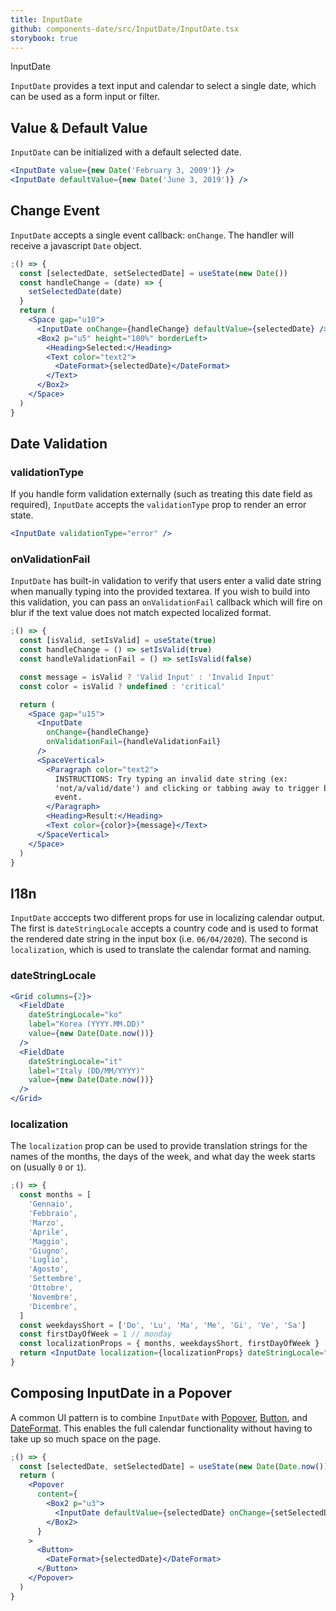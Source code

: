 ```yaml
---
title: InputDate
github: components-date/src/InputDate/InputDate.tsx
storybook: true
---
```



<ImportMessage packageName="components-date">InputDate</ImportMessage>

`InputDate` provides a text input and calendar to select a single date, which can be used as a form input or filter.

## Value & Default Value

`InputDate` can be initialized with a default selected date.

```jsx
<InputDate value={new Date('February 3, 2009')} />
<InputDate defaultValue={new Date('June 3, 2019')} />
```

## Change Event

`InputDate` accepts a single event callback: `onChange`. The handler will receive a javascript `Date` object.

```jsx
;() => {
  const [selectedDate, setSelectedDate] = useState(new Date())
  const handleChange = (date) => {
    setSelectedDate(date)
  }
  return (
    <Space gap="u10">
      <InputDate onChange={handleChange} defaultValue={selectedDate} />
      <Box2 p="u5" height="100%" borderLeft>
        <Heading>Selected:</Heading>
        <Text color="text2">
          <DateFormat>{selectedDate}</DateFormat>
        </Text>
      </Box2>
    </Space>
  )
}
```

## Date Validation

### validationType

If you handle form validation externally (such as treating this date field as required), `InputDate` accepts the `validationType` prop to render an error state.

```jsx
<InputDate validationType="error" />
```

### onValidationFail

`InputDate` has built-in validation to verify that users enter a valid date string when manually typing into the provided textarea. If you wish to build into this validation, you can pass an `onValidationFail` callback which will fire on blur if the text value does not match expected localized format.

```jsx
;() => {
  const [isValid, setIsValid] = useState(true)
  const handleChange = () => setIsValid(true)
  const handleValidationFail = () => setIsValid(false)

  const message = isValid ? 'Valid Input' : 'Invalid Input'
  const color = isValid ? undefined : 'critical'

  return (
    <Space gap="u15">
      <InputDate
        onChange={handleChange}
        onValidationFail={handleValidationFail}
      />
      <SpaceVertical>
        <Paragraph color="text2">
          INSTRUCTIONS: Try typing an invalid date string (ex:
          'not/a/valid/date') and clicking or tabbing away to trigger blur
          event.
        </Paragraph>
        <Heading>Result:</Heading>
        <Text color={color}>{message}</Text>
      </SpaceVertical>
    </Space>
  )
}
```

## I18n

`InputDate` acccepts two different props for use in localizing calendar output. The first is `dateStringLocale` accepts a country code and is used to format the rendered date string in the input box (i.e. `06/04/2020`). The second is `localization`, which is used to translate the calendar format and naming.

### dateStringLocale

```jsx
<Grid columns={2}>
  <FieldDate
    dateStringLocale="ko"
    label="Korea (YYYY.MM.DD)"
    value={new Date(Date.now())}
  />
  <FieldDate
    dateStringLocale="it"
    label="Italy (DD/MM/YYYY)"
    value={new Date(Date.now())}
  />
</Grid>
```

### localization

The `localization` prop can be used to provide translation strings for the names of the months, the days of the week, and what day the week starts on (usually `0` or `1`).

```jsx
;() => {
  const months = [
    'Gennaio',
    'Febbraio',
    'Marzo',
    'Aprile',
    'Maggio',
    'Giugno',
    'Luglio',
    'Agosto',
    'Settembre',
    'Ottobre',
    'Novembre',
    'Dicembre',
  ]
  const weekdaysShort = ['Do', 'Lu', 'Ma', 'Me', 'Gi', 'Ve', 'Sa']
  const firstDayOfWeek = 1 // monday
  const localizationProps = { months, weekdaysShort, firstDayOfWeek }
  return <InputDate localization={localizationProps} dateStringLocale="it" />
}
```

## Composing InputDate in a Popover

A common UI pattern is to combine `InputDate` with [Popover](/components/overlays/popover), [Button](/components/actions/button), and [DateFormat](/components/content/date-time-format). This enables the full calendar functionality without having to take up so much space on the page.

```jsx
;() => {
  const [selectedDate, setSelectedDate] = useState(new Date(Date.now()))
  return (
    <Popover
      content={
        <Box2 p="u3">
          <InputDate defaultValue={selectedDate} onChange={setSelectedDate} />
        </Box2>
      }
    >
      <Button>
        <DateFormat>{selectedDate}</DateFormat>
      </Button>
    </Popover>
  )
}
```
